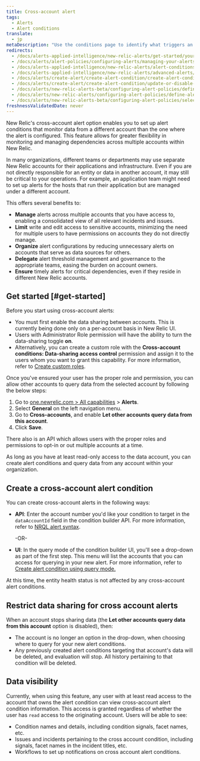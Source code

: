 ```yaml
---
title: Cross-account alert
tags:
  - Alerts
  - Alert conditions
translate:
  - jp
metaDescription: "Use the conditions page to identify what triggers an alert policy's notification, starting with the product and type of metric or service."
redirects:
  - /docs/alerts-applied-intelligence/new-relic-alerts/get-started/your-first-nrql-condition
  - /docs/alerts/alert-policies/configuring-alerts/managing-your-alerts
  - /docs/alerts-applied-intelligence/new-relic-alerts/alert-conditions/alert-conditions
  - /docs/alerts-applied-intelligence/new-relic-alerts/advanced-alerts/advanced-techniques/select-product-targets-alert-condition
  - /docs/alerts/create-alert/create-alert-condition/create-alert-conditions
  - /docs/alerts/create-alert/create-alert-condition/update-or-disable-policies-conditions
  - /docs/alerts/new-relic-alerts-beta/configuring-alert-policies/define-alert-conditions
  - /docs/alerts/new-relic-alerts/configuring-alert-policies/define-alert-conditions
  - /docs/alerts/new-relic-alerts-beta/configuring-alert-policies/select-product-targets-alert-condition
freshnessValidatedDate: never
---
```


New Relic's cross-account alert option enables you to set up alert conditions that monitor data from a different account than the one where the alert is configured. This feature allows for greater flexibility in monitoring and managing dependencies across multiple accounts within New Relic.

In many organizations, different teams or departments may use separate New Relic accounts for their applications and infrastructure. Even if you are not directly responsible for an entity or data in another account, it may still be critical to your operations. For example, an application team might need to set up alerts for the hosts that run their application but are managed under a different account.

This offers several benefits to:

* **Manage** alerts across multiple accounts that you have access to, enabling a consolidated view of all relevant incidents and issues.
* **Limit** write and edit access to sensitive accounts, minimizing the need for multiple users to have permissions on accounts they do not directly manage.
* **Organize** alert configurations by reducing unnecessary alerts on accounts that serve as data sources for others.
* **Delegate** alert threshold management and governance to the appropriate teams, easing the burden on account owners.
* **Ensure** timely alerts for critical dependencies, even if they reside in different New Relic accounts.

## Get started [#get-started]

Before you start using cross-account alerts: 

* You must first enable the data sharing between accounts. This is currently being done only on a per-account basis in New Relic UI. 
* Users with Administrator Role permission will have the ability to turn the data-sharing toggle **on**.
* Alternatively, you can create a custom role with the **Cross-account conditions: Data-sharing access control** permission and assign it to the users whom you want to grant this capability. For more information, refer to [Create custom roles](/docs/accounts/accounts-billing/new-relic-one-user-management/account-user-mgmt-tutorial/#roles/).

Once you've ensured your user has the proper role and permission, you can allow other accounts to query data from the selected account by following the below steps:

1. Go to [one.newrelic.com > All capabilities](https://one.newrelic.com/all-capabilities) > <DNT>**Alerts**</DNT>. 
2. Select <DNT>**General**</DNT> on the left navigation menu.
3. Go to **Cross-accounts**, and enable **Let other accounts query data from this account**.
4. Click **Save**.

There also is an API which allows users with the proper roles and permissions to opt-in or out multiple accounts at a time.

As long as you have at least read-only access to the data account, you can create alert conditions and query data from any account within your organization.

## Create a cross-account alert condition

You can create cross-account alerts in the following ways:

* **API**: Enter the account number you'd like your condition to target in the `dataAccountId` field in the condition builder API. For more information, refer to [NRQL alert syntax](/docs/alerts/create-alert/create-alert-condition/create-nrql-alert-conditions/#syntax).
  
  -OR-

* **UI**: In the query mode of the condition builder UI,  you'll see a drop-down as part of the first step. This menu will list the accounts that you can access for querying in your new alert. For more information, refer to [Create alert condition using query mode.](/docs/alerts/create-alert/create-alert-condition/alert-conditions/#advanced-signal-settings)

<Callout variant="tip">
  At this time, the entity health status is not affected by any cross-account alert conditions.
</Callout>

## Restrict data sharing for cross account alerts

When an account stops sharing data (the **Let other accounts query data from this account** option is disabled), then:

* The account is no longer an option in the drop-down, when choosing where to query for your new alert conditions.
* Any previously created alert conditions targeting that account's data will be deleted, and evaluation will stop.  All history pertaining to that condition will be deleted.

## Data visibility

Currently, when using this feature, any user with at least read access to the account that owns the alert condition can view cross-account alert condition information. This access is granted regardless of whether the user has `read` access to the originating account. Users will be able to see:

* Condition names and details, including condition signals, facet names, etc.
* Issues and incidents pertaining to the cross account condition, including signals, facet names in the incident titles, etc.
* Workflows to set up notifications on cross account alert conditions.
